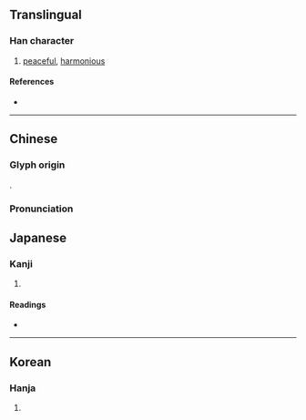 {{character info}}
==Translingual==

===Han character===
{{Han char|rn=19|rad=力|as=13|sn=15|four=46430|canj=KSWP|ids=⿰劦思}}

# [[peaceful]], [[harmonious]]

====References====
* {{Han ref|kx=0149.310|dkj=02458|dj=0337.140|hdz=10381.150|uh=52F0|ud=21232|bh=BC45|bd=48197}}

----

==Chinese==
{{zh-forms}}

===Glyph origin===
{{Han etym}}
{{Han compound|劦|思|c1=p|c2=s|ls=psc}}.

===Pronunciation===
{{zh-pron
|m=xié
|c=hip3,hip6
|h=pfs=
|md=
|mn=
|w=
|mc=y
|oc=y
|cat=
}}

==Japanese==

===Kanji===
{{ja-kanji|grade=|rs=力13}}

# {{rfdef|ja|sort=力13}}

====Readings====
* {{ja-readings|on=きょう,ぎょう|kun=かなう,あう}}

----

==Korean==

===Hanja===
{{ko-hanja|협}}

# {{rfdef|ko|sort=力13}}